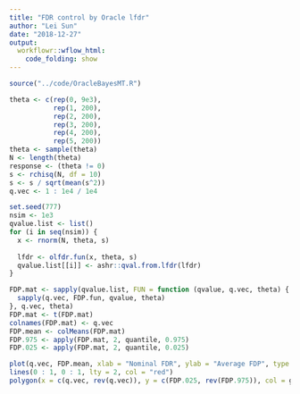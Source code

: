 ```yaml
---
title: "FDR control by Oracle lfdr"
author: "Lei Sun"
date: "2018-12-27"
output:
  workflowr::wflow_html:
    code_folding: show
---
```


```r
source("../code/OracleBayesMT.R")
```

```r
theta <- c(rep(0, 9e3),
           rep(1, 200),
           rep(2, 200),
           rep(3, 200),
           rep(4, 200),
           rep(5, 200))
theta <- sample(theta)
N <- length(theta)
response <- (theta != 0)
s <- rchisq(N, df = 10)
s <- s / sqrt(mean(s^2))
q.vec <- 1 : 1e4 / 1e4
```

```r
set.seed(777)
nsim <- 1e3
qvalue.list <- list()
for (i in seq(nsim)) {
  x <- rnorm(N, theta, s)
  
  lfdr <- olfdr.fun(x, theta, s)
  qvalue.list[[i]] <- ashr::qval.from.lfdr(lfdr)
}
```

```r
FDP.mat <- sapply(qvalue.list, FUN = function (qvalue, q.vec, theta) {
  sapply(q.vec, FDP.fun, qvalue, theta)
}, q.vec, theta)
FDP.mat <- t(FDP.mat)
colnames(FDP.mat) <- q.vec
FDP.mean <- colMeans(FDP.mat)
FDP.975 <- apply(FDP.mat, 2, quantile, 0.975)
FDP.025 <- apply(FDP.mat, 2, quantile, 0.025)
```

```r
plot(q.vec, FDP.mean, xlab = "Nominal FDR", ylab = "Average FDP", type = "l", lwd = 2)
lines(0 : 1, 0 : 1, lty = 2, col = "red")
polygon(x = c(q.vec, rev(q.vec)), y = c(FDP.025, rev(FDP.975)), col = grDevices::rgb(0, 0, 1, alpha = 0.5))
```
